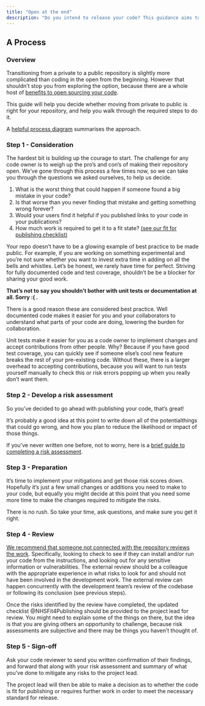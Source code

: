 ```yaml
---
title: "Open at the end"
description: "Do you intend to release your code? This guidance aims to help you understand the requirements for publication."
---
```


## A Process

### Overview

Transitioning from a private to a public repository is slightly more complicated than coding in the open from the beginning. However that shouldn't stop you from exploring the option, because there are a whole host of [benefits to open sourcing your code](../index.qmd#why-develop-in-the-open-sec-why-open). 

This guide will help you decide whether moving from private to public is right for your repository, and help you walk through the required steps to do it. 

A [helpful process diagram](/open-at-the-end/process-chart.qmd) summarises the approach.

### Step 1 - Consideration

The hardest bit is building up the courage to start. The challenge for any code owner is to weigh up the pro's and con's of making their repository open. We've gone through this process a few times now, so we can take you through the questions we asked ourselves, to help us decide.  

1. What is the worst thing that could happen if someone found a big mistake in your code?
2. Is that worse than you never finding that mistake and getting something wrong forever?
3. Would your users find it helpful if you published links to your code in your publications?
4. How much work is required to get it to a fit state? [(see our fit for publishing checklist)](#fit-for-publishing-checklist)

Your repo doesn't have to be a glowing example of best practice to be made public. For example, if you are working on something experimental and you're not sure whether you want to invest extra time in adding on all the bells and whistles. Let's be honest, we rarely have time for perfect. Striving for fully documented code and test coverage, shouldn't be be a blocker for sharing your good work. 

**That's not to say you shouldn't bother with unit tests or documentation at all. Sorry :( .**

There is a good reason these are considered best practice. Well documented code makes it easier for you and your collaborators to understand what parts of your code are doing, lowering the burden for collaboration. 

Unit tests make it easier for you as a code owner to implement changes and accept contributions from other people. Why? Because if you have good test coverage, you can quickly see if someone else's cool new feature breaks the rest of your pre-existing code. Without these, there is a larger overhead to accepting contributions, because you will want to run tests yourself manually to check this or risk errors popping up when you really don't want them. 

### Step 2 - Develop a risk assessment

So you've decided to go ahead with publishing your code, that's great!

It's probably a good idea at this point to write down all of the potentialthings that could go wrong, and how you plan to reduce the likelihood or impact of those things. 

If you've never written one before, not to worry, here is a
[brief guide to completing a risk assessment](/./open-at-the-end/risk-assessment-guide.qmd). 

### Step 3 - Preparation

It's time to implement your mitigations and get those risk scores down. Hopefully it's just a few small changes or additions you need to make to your code, but equally you might decide at this point that you need some more time to make the changes required to mitigate the risks. 

There is no rush. So take your time, ask questions, and make sure you get it right. 

### Step 4 - Review

[We recommend that someone not connected with the repository reviews the work](/open-at-the-end/process-chart.qmd). Specifically, looking to check to see if they can install and/or run your code from the instructions, and looking out for any sensitive information or vulnerabilities. The external review should be a colleague with the appropriate experience in what risks to look for and should not have been involved in the development work. The external review can happen concurrently with the development team's review of the codebase or following its conclusion (see previous steps).

Once the risks identified by the review have completed, the updated checklist @NHSFit4Publishing should be provided to the project lead for review. You might need to explain some of the things on there, but the idea is that you are giving others an opportunity to challenge, because risk assessments are subjective and there may be things you haven't thought of.

### Step 5 - Sign-off

Ask your code reviewer to send you written confirmation of their findings, and forward that along with your risk assessment and summary of what you've done to mitigate any risks to the project lead. 

The project lead will then be able to make a decision as to whether the code is fit for publishing or requires further work in order to meet the necessary standard for release. 

